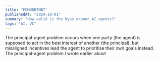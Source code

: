 ```yaml
---
title: "FOMOOBTNBT"
publishedAt: "2024-10-01"
summary: "How valid is the hype around AI agents?"
tags: "AI, VC"
---
```


The principal-agent problem occurs when one party (the agent) is supposed to act in the best interest of another (the principal), but misaligned incentives lead the agent to prioritise their own goals instead. The principal-agent problem I wrote earlier about  
